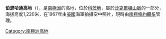{{expand|time=2013-12-31T11:00:40+00:00}}
{{unreferenced|time=2013-12-31T11:00:40+00:00}}
{{Coord|80|20|S|25|0|W|source:GNIS|display=title}}

'''伯恩哈迪高地'''（{{lang-en|Bernhardi Heights}}），是[[南極洲|南極洲]]的高地，位於[[科茨地|科茨地]]，屬於[[沙克爾頓山脈|沙克爾頓山脈]]的一部分，海拔高度1,220米，在1967年由[[美國|美國]]海軍拍攝空中照片，現時由[[南極條約體系|南極條約體系]]管理。

{{DEFAULTSORT:Bernhardi Heights}}
[[Category:南極洲高地|Category:南極洲高地]]


{{CoatsLand-geo-stub}}